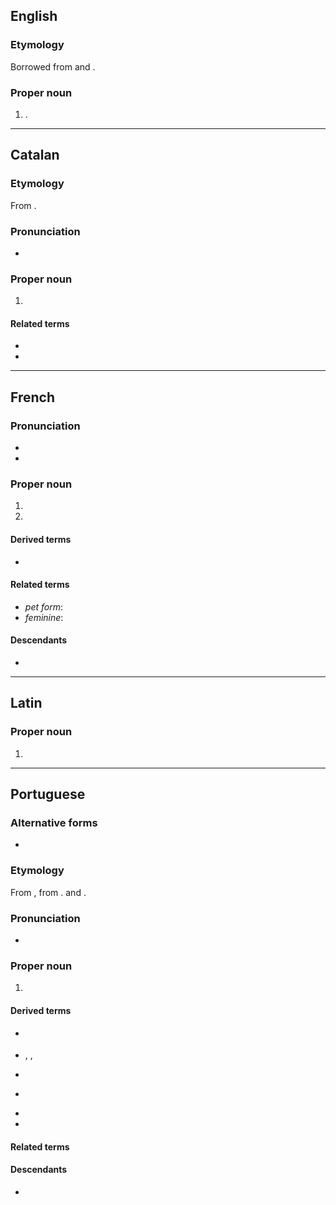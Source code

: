==English==

===Etymology===
Borrowed from {{bor|en|fr|Alexandre}} and {{bor|en|pt|Alexandre}}.

===Proper noun===
{{en-proper noun}}

# {{given name|en|male|from=French|from2=Portuguese|eq=Alexander}}.

----

==Catalan==
{{wikipedia|Alexandre (nom)|lang=ca}}

===Etymology===
From {{der|ca|grc|Ἀλέξανδρος}}.

===Pronunciation===
* {{ca-IPA|aleksandre}}

===Proper noun===
{{ca-proper noun|m}}

# {{given name|ca|male|eq=Alexander|from=Ancient Greek}}

====Related terms====
* {{l|ca|Àlex}}
* {{l|ca|Alexandra}}

----

==French==

===Pronunciation===
* {{fr-IPA}}<!-- frwikt does not list a pronunciation with /gz/ -->
* {{audio|fr|Fr-Alexandre.ogg|audio}}

===Proper noun===
{{fr-proper noun|m}}

# {{given name|fr|male|eq=Alexander}}
# {{surname|fr}}

====Derived terms====
* {{l|fr|Alexandre le Grand}}

====Related terms====
* ''pet form'': {{l|fr|Alex}}
* ''feminine'': {{l|fr|Alexandra}}

====Descendants====
* {{desc|bor=1|br|Aleksandr|Alesant}}

----

==Latin==

===Proper noun===
{{la-proper noun-form|Alexandre}}

# {{inflection of|la|Alexander||voc|s}}

----

==Portuguese==
{{wikipedia|lang=pt}}

===Alternative forms===
* {{alt|pt|Alexandro}}

===Etymology===
From {{der|pt|la|Alexander}}, from {{der|pt|grc|Ἀλέξανδρος}}. {{doublet|pt|Alessandro}} and {{m|pt|Alexander}}.

===Pronunciation===
{{pt-IPA|Alechandre}}
* {{hyph|pt|A|le|xan|dre}}

===Proper noun===
{{pt-proper noun|m}}

# {{given name|pt|male|eq=Alexander}}

====Derived terms====
* {{l|pt|Alexandra}} {{q|feminine equivalent}}
* {{l|pt|Alê}}, {{l|pt|Xande}}, {{l|pt|Xandre}} {{q|pet forms}}
* {{l|pt|Alexandrinho}} {{q|diminutive}}
* {{l|pt|Alexandrão}} {{q|augmentative|rare}}
* {{l|pt|Alexandre o Grande}}
* {{l|pt|alexandrino}}

====Related terms====
{{rel3|pt|Aleixo|Alessandro|Alex|Alexander|Alexandria|Alexandro|Alexandrópolis}}

====Descendants====
* {{desc|bor=1|vi|Alexanđê}}